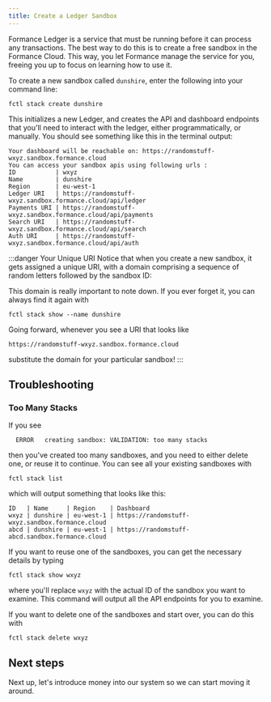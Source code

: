 ```yaml
---
title: Create a Ledger Sandbox
---
```


Formance Ledger is a service that must be running before it can process any transactions. The best way to do this is to create a free sandbox in the Formance Cloud. This way, you let Formance manage the service for you, freeing you up to focus on learning how to use it.

To create a new sandbox called `dunshire`, enter the following into your command line:

```shell
fctl stack create dunshire
```

This initializes a new Ledger, and creates the API and dashboard endpoints that you'll need to interact with the ledger, either programmatically, or manually. You should see something like this in the terminal output:

```
Your dashboard will be reachable on: https://randomstuff-wxyz.sandbox.formance.cloud
You can access your sandbox apis using following urls :
ID			 | wxyz
Name		 | dunshire
Region		 | eu-west-1
Ledger URI	 | https://randomstuff-wxyz.sandbox.formance.cloud/api/ledger
Payments URI | https://randomstuff-wxyz.sandbox.formance.cloud/api/payments
Search URI	 | https://randomstuff-wxyz.sandbox.formance.cloud/api/search
Auth URI	 | https://randomstuff-wxyz.sandbox.formance.cloud/api/auth
```

:::danger Your Unique URI
Notice that when you create a new sandbox, it gets assigned a unique URI, with a domain comprising a sequence of random letters followed by the sandbox ID:

This domain is really important to note down. If you ever forget it, you can always find it again with

```shell
fctl stack show --name dunshire
```

Going forward, whenever you see a URI that looks like
```
https://randomstuff-wxyz.sandbox.formance.cloud
```
substitute the domain for your particular sandbox!
:::

## Troubleshooting

### Too Many Stacks

If you see

```
  ERROR   creating sandbox: VALIDATION: too many stacks
```

then you've created too many sandboxes, and you need to either delete one, or reuse it to continue. You can see all your existing sandboxes with

```shell
fctl stack list
```

which will output something that looks like this:

```
ID   | Name     | Region    | Dashboard
wxyz | dunshire | eu-west-1 | https://randomstuff-wxyz.sandbox.formance.cloud
abcd | dunshire | eu-west-1 | https://randomstuff-abcd.sandbox.formance.cloud
```

If you want to reuse one of the sandboxes, you can get the necessary details by typing

```fctl stack show wxyz```

where you'll replace `wxyz` with the actual ID of the sandbox you want to examine. This command will output all the API endpoints for you to examine.

If you want to delete one of the sandboxes and start over, you can do this with

```shell
fctl stack delete wxyz
```

## Next steps

Next up, let's introduce money into our system so we can start moving it around.
